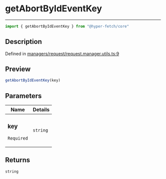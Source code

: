 

# getAbortByIdEventKey

<div class="api-docs__separator" data-reactroot="">

---

</div><div class="api-docs__import" data-reactroot="">

```ts
import { getAbortByIdEventKey } from "@hyper-fetch/core"
```

</div><div class="api-docs__section">

## Description

</div><div class="api-docs__description"><span class="api-docs__do-not-parse">



</span></div><p class="api-docs__definition">

Defined in [managers/request/request.manager.utils.ts:9](https://github.com/BetterTyped/hyper-fetch/blob/cc329b91/packages/core/src/managers/request/request.manager.utils.ts#L9)

</p><div class="api-docs__section">

## Preview

</div><div class="api-docs__preview fn">

```ts
getAbortByIdEventKey(key)
```

</div><div class="api-docs__section">

## Parameters

</div><div class="api-docs__parameters"><table><thead><tr><th>Name</th><th>Details</th></tr></thead><tbody><tr param-data="key"><td class="api-docs__param-name required">

### key 

`Required`

</td><td class="api-docs__param-type">

`string`

</td></tr></tbody></table></div><div class="api-docs__section">

## Returns

</div><div class="api-docs__returns">

```ts
string
```

</div>